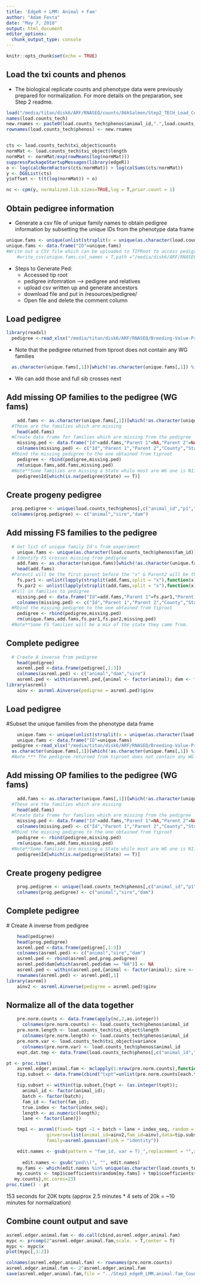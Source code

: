 ```yaml
---
title: 'EdgeR + LMM: Animal + Fam'
author: "Adam Festa"
date: "May 7, 2018"
output: html_document
editor_options: 
  chunk_output_type: console
---
```


```r
knitr::opts_chunk$set(echo = TRUE)
```

## Load the txi counts and phenos ####

* The biological replicate counts and phenotype data were previously prepared for normalization. For more details on the preparation, see Step 2 readme.

```r
load("/media/titan/disk6/ARF/RNASEQ/counts/86kSalmon/Step2_TECH_Load_Counts.RData")
names(load.counts_tech)
new.rnames <- paste0(load.counts_tech$phenos$animal_id,".",load.counts_tech$phenos$lane,".",load.counts_tech$phenos$index_let)
rownames(load.counts_tech$phenos) <- new.rnames


cts <- load.counts_tech$txi_object$counts
normMat <- load.counts_tech$txi_object$length
normMat <- normMat/exp(rowMeans(log(normMat)))
suppressPackageStartupMessages(library(edgeR))
o <- log(calcNormFactors(cts/normMat)) + log(colSums(cts/normMat))
y <- DGEList(cts)
y$offset <- t(t(log(normMat)) + o)

nc <- cpm(y, normalized.lib.sizes=TRUE,log = T,prior.count = 1)
```


## Obtain pedigree information ####

* Generate a csv file of unique family names to obtain pedigree information by subsetting the unique IDs from the phenotype data frame 

```r
unique.fams <- unique(unlist(strsplit(x = unique(as.character(load.counts_tech$phenos$fam_id)) , split = "x")))
unique.fams <- data.frame("ID"=unique.fams)
#Write out a CSV file which can be uploaded to TIPRoot to access pedigree
    #write_csv(unique.fams,col_names = T,path ="/media/disk6/ARF/RNASEQ/Breeding-Value-Prediction/disk6directory/resources/phenos/ufams.v2.csv")
```

* Steps to Generate Ped:
    * Accessed tip root
    * pedigree infomration --> pedigree and relatives
    *  upload csv written up and generate ancestors
    *  download file and put in /resources/pedigree/
    *  Open file and delete the comment column

## Load pedigree ####

```r
library(readxl)
  pedigree <-read_xlsx("/media/titan/disk6/ARF/RNASEQ/Breeding-Value-Prediction/disk6directory/resources/pedigree/pedigree_2018_04_19_20_36_15.xlsx")
```

* Note that the pedigree returned from tiproot does not contain any WG families

```r
  as.character(unique.fams[,1])[which(!as.character(unique.fams[,1]) %in% as.character(pedigree$Id))]
```
* We can add those and full sib crosses next

## Add missing OP families to the pedigree (WG fams) ####
```r
    add.fams <- as.character(unique.fams[,1])[which(!as.character(unique.fams[,1]) %in% as.character(pedigree$Id))]
  #These are the families which are missing
    head(add.fams)
  #Create data frame for families which are missing from the pedigree
    missing.ped <- data.frame("Id"=add.fams,"Parent 1"=NA,"Parent 2"=NA,"County"=NA,"State"=rep("WG",length(add.fams)))
    colnames(missing.ped) <- c("Id","Parent 1","Parent 2","County","State")
  #Rbind the missing pedigree to the one obtained from tiproot
    pedigree <- rbind(pedigree,missing.ped)
    rm(unique.fams,add.fams,missing.ped)
  #Note**Some families are missing a State while most are WG one is N11011..what's up with that?
    pedigree$Id[which(is.na(pedigree$State) == T)]
```

## Create progeny pedigree

```r
  prog.pedigree <- unique(load.counts_tech$phenos[,c("animal_id","p1","p2")])
  colnames(prog.pedigree) <- c("animal","sire","dam")
```

## Add missing FS families to the pedigree

```r
  # Get list of unique family Id's from experiment
    unique.fams <- unique(as.character(load.counts_tech$phenos$fam_id))
  # Identify FS crosses missing from pedigree
    add.fams <- as.character(unique.fams)[which(!as.character(unique.fams) %in% as.character(pedigree$Id))]
    head(add.fams)
  #Parent1 will be the first parent before the "x" & Parent2 will be the second
    fs.par1 <- unlist(lapply(strsplit(add.fams,split = "x"),function(x) x[1]))
    fs.par2 <- unlist(lapply(strsplit(add.fams,split = "x"),function(x) x[2])) 
  #Fill in families to pedigree
    missing.ped <- data.frame("Id"=add.fams,"Parent 1"=fs.par1,"Parent 2"=fs.par2,"County"=NA,"State"=rep("FS",length(add.fams)))
    colnames(missing.ped) <- c("Id","Parent 1","Parent 2","County","State")
  #Rbind the missing pedigree to the one obtained from tiproot
    pedigree <- rbind(pedigree,missing.ped)
    rm(unique.fams,add.fams,fs.par1,fs.par2,missing.ped)
  #Note**Some FS families will be a mix of the state they came from.
```

## Complete pedigree 
```r
  # Create A inverse from pedigree
    head(pedigree)
    asreml.ped <-data.frame(pedigree[,1:3])
    colnames(asreml.ped) <- c("animal","dam","sire")
    asreml.ped <- within(asreml.ped,{animal <- factor(animal); dam <- factor(dam); sire <- factor(sire)})
library(asreml)
    ainv <- asreml.Ainverse(pedigree = asreml.ped)$ginv
```

## Load pedigree 
  #Subset the unique families from the phenotype data frame
```r
    unique.fams <- unique(unlist(strsplit(x = unique(as.character(load.counts_tech$phenos$fam_id)),split = "x")))
    unique.fams <- data.frame("ID"=unique.fams)
  pedigree <-read_xlsx("/media/titan/disk6/ARF/RNASEQ/Breeding-Value-Prediction/disk6directory/resources/pedigree/pedigree_2018_04_19_20_36_15.xlsx")
  as.character(unique.fams[,1])[which(!as.character(unique.fams[,1]) %in% as.character(pedigree$Id))]
  #Note *** The pedigree returned from tiproot does not contain any WG families
```
## Add missing OP families to the pedigree (WG fams)
```r
    add.fams <- as.character(unique.fams[,1])[which(!as.character(unique.fams[,1]) %in% as.character(pedigree$Id))]
  #These are the families which are missing
    head(add.fams)
  #Create data frame for families which are missing from the pedigree
    missing.ped <- data.frame("Id"=add.fams,"Parent 1"=NA,"Parent 2"=NA,"County"=NA,"State"=rep("WG",length(add.fams)))
    colnames(missing.ped) <- c("Id","Parent 1","Parent 2","County","State")
  #Rbind the missing pedigree to the one obtained from tiproot
    pedigree <- rbind(pedigree,missing.ped)
    rm(unique.fams,add.fams,missing.ped)
  #Note**Some families are missing a State while most are WG one is N11011..what's up with that?
    pedigree$Id[which(is.na(pedigree$State) == T)]
```
## Create progeny pedigree

```r
    prog.pedigree <- unique(load.counts_tech$phenos[,c("animal_id","p1","p2")])
    colnames(prog.pedigree) <- c("animal","sire","dam")
```
## Complete pedigree 
  # Create A inverse from pedigree
```r
    head(pedigree)
    head(prog.pedigree)
    asreml.ped <-data.frame(pedigree[,1:3])
    colnames(asreml.ped) <- c("animal","sire","dam")
    asreml.ped <- rbind(asreml.ped,prog.pedigree)
    asreml.ped$dam[which(asreml.ped$dam == "NA")] <- NA
    asreml.ped <- within(asreml.ped,{animal <- factor(animal); sire <- factor(sire); dam <- factor(dam)})
    rownames(asreml.ped) <- asreml.ped[,1]
library(asreml)
    ainv2 <- asreml.Ainverse(pedigree = asreml.ped)$ginv
```

## Normalize all of the data together
```r
    pre.norm.counts <- data.frame(apply(nc,2,as.integer))
      colnames(pre.norm.counts) <- load.counts_tech$phenos$animal_id
    pre.norm.length <- load.counts_tech$txi_object$length
      colnames(pre.norm.length) <- load.counts_tech$phenos$animal_id
    pre.norm.var <- load.counts_tech$txi_object$variance
      colnames(pre.norm.var) <- load.counts_tech$phenos$animal_id
    expt.dat.tmp <- data.frame(load.counts_tech$phenos[,c("animal_id","fam_id","index_seq","batch","lane")],stringsAsFactors = T)
```

```r
pt <- proc.time()
    asreml.edger.animal.fam <- mclapply(1:nrow(pre.norm.counts),function(each.txpt){
    tip.subset <- data.frame(cbind("txpt"=unlist(pre.norm.counts[each.txpt,]),expt.dat.tmp,"length" = pre.norm.length[each.txpt,]))

    tip.subset <- within(tip.subset,{txpt <- (as.integer(txpt)); 
      animal_id <- factor(animal_id); 
      batch <- factor(batch);
      fam_id <- factor(fam_id); 
      true.index <- factor(index_seq); 
      length <- as.numeric(length);
      lane <- factor(lane)})

    tmp1 <- asreml(fixed= txpt ~1 + batch + lane + index_seq, random = ~ ide(animal_id,var=T,init=1) + ped(fam_id,var=T,init=1),
               ginverse=list(animal_id=ainv2,fam_id=ainv),data=tip.subset,maxiter=50,trace=F,
               family=asreml.gaussian(link = "identity"))

    edit.names <- gsub(pattern = "fam_id, var = T)_",replacement = "",x = names(tmp1$coefficients$random))
    
      edit.names <- gsub("ped\\(", "", edit.names)
    my.fams <- which(edit.names %in% unique(as.character(load.counts_tech$phenos$fam_id)))
    my.counts <- tmp1$coefficients$random[my.fams] + tmp1$coefficients$fixed['(Intercept)']
   my.counts},mc.cores=23)
proc.time() - pt
```

153 seconds for 20K txpts (approx 2.5 minutes * 4 sets of 20k = ~10 minutes for normalization)


## Combine count output and save 
```r
asreml.edger.animal.fam <- do.call(cbind,asreml.edger.animal.fam)
mypc <- prcomp(2^asreml.edger.animal.fam,scale. = T,center = T)
mypc <- mypc$x
plot(mypc[,1:2])

colnames(asreml.edger.animal.fam) <- rownames(pre.norm.counts)
asreml.edger.animal.fam <- 2^asreml.edger.animal.fam
save(asreml.edger.animal.fam,file = "../Step3_edgeR_LMM.animal.fam_Counts.RData",compress=T)    
```  